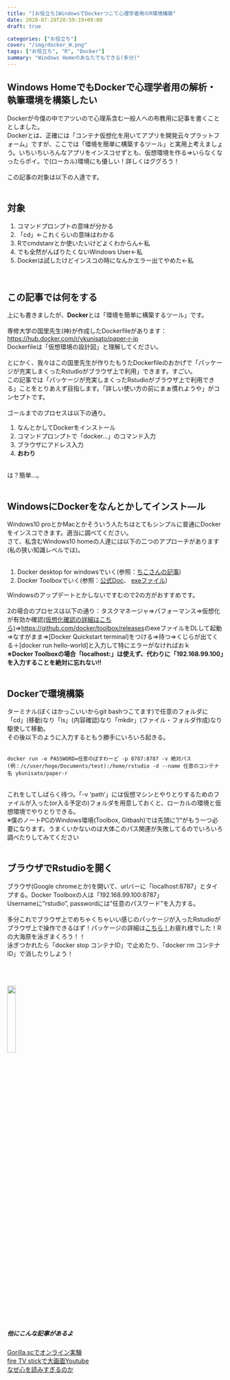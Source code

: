 ```yaml
---
title: "[お役立ち]WindowsでDockerつこて心理学者用のR環境構築"
date: 2020-07-28T20:59:19+09:00
draft: true

categories: ["お役立ち"]
cover: "/img/docker_W.png"
tags: ["お役立ち", "R", "Docker"]
summary: "Windows Homeのあなたでもできる(多分)"
---
```


## Windows HomeでもDockerで心理学者用の解析・執筆環境を構築したい 
  
  
Dockerが今僕の中でアツいので心理系含む一般人への布教用に記事を書くこととしました。<br>
Dockerとは、正確には「コンテナ仮想化を用いてアプリを開発云々プラットフォーム」ですが、ここでは「環境を簡単に構築するツール」と実用上考えましょう。いちいちいろんなアプリをインスコせずとも、仮想環境を作る⇒いらなくなったらポイ。で(ローカル)環境にも優しい！詳しくはググろう！<br><br>
この記事の対象は以下の人達です。<br>
<br>

## 対象
  
  
1. コマンドプロンプトの意味が分かる
2. 「cd」←これくらいの意味はわかる
3. Rでcmdstanrとか使いたいけどよくわからん←私
4. でも全然がんばりたくないWindows User←私
5. Dockerは試したけどインスコの時になんかエラー出てやめた←私
  
<br>

## この記事では何をする
  
  
上にも書きましたが、**Docker**とは「環境を簡単に構築するツール」です。<br>
<br>
専修大学の国里先生(神)が作成したDockerfileがあります：[https://hub.docker.com/r/ykunisato/paper-r-jp](https://hub.docker.com/r/ykunisato/paper-r-jp)<br>
Dockerfileは「仮想環境の設計図」と理解してください。<br>
<br>
とにかく、我々はこの国里先生が作りたもうたDockerfileのおかげで「パッケージが充実しまくったRstudioがブラウザ上で利用」できます。すごい。<br>
この記事では「パッケージが充実しまくったRstudioがブラウザ上で利用できる」ことをとりあえず目指します。「詳しい使い方の前にまぁ慣れようや」がコンセプトです。<br><br>
ゴールまでのプロセスは以下の通り。<br>
  
  
1. なんとかしてDockerをインストール
2. コマンドプロンプトで「docker...」のコマンド入力
3. ブラウザにアドレス入力
4. **おわり**
  
  <br>
は？簡単…。
<br><br>

## WindowsにDockerをなんとかしてインスト―ル
  
  
Windows10 proとかMacとかそういう人たちはとてもシンプルに普通にDockerをインスコできます。適当に調べてください。<br>
さて、私含むWindows10 homeの人達には以下の二つのアプローチがあります(私の狭い知識レベルでは)。
<br>
<br>
  
1. Docker desktop for windowsでいく(参照：[ちこさんの記事](https://note.com/tico0602/n/n02d53e4d5dec))
2. Docker Toolboxでいく(参照：[公式Doc](https://docs.docker.com/toolbox/toolbox_install_windows/)、 [exeファイル](https://github.com/docker/toolbox/releases))
  
  
  Windowsのアップデートとかしないですむので2の方がおすすめです。<br><br>
  2の場合のプロセスは以下の通り：タスクマネージャ⇒パフォーマンス⇒仮想化が有効か確認[(仮想化確認の詳細はこちら)](http://www.dwapp.top/environment/virtualization/817)⇒[https://github.com/docker/toolbox/releases](https://github.com/docker/toolbox/releases)のexeファイルをDLして起動⇒なすがまま⇒[Docker Quickstart terminal]をつける⇒待つ⇒くじらが出てくる＋[docker run hello-world]と入力して特にエラーがなければおｋ<br>
**※Docker Toolboxの場合「localhost:」は使えず、代わりに「192.168.99.100」を入力することを絶対に忘れない!!**
  <br>
<br>

## Dockerで環境構築
  
  
ターミナル(ぼくはかっこいいからgit bashつこてます)で任意のフォルダに「cd」(移動)なり「ls」(内容確認)なり「mkdir」(ファイル・フォルダ作成)なり駆使して移動。<br>
その後以下のように入力するともう勝手にいろいろ起きる。<br><br>

```docker:run
docker run -e PASSWORD=任意のぱすわーど -p 8787:8787 -v 絶対パス(例：/c/user/hoge/Documents/test):/home/rstudio -d --name 任意のコンテナ名 ykunisato/paper-r
```  
<br>
これをしてしばらく待つ。「-v 'path'」には仮想マシンとやりとりするためのファイルが入った(or入る予定の)フォルダを用意しておくと、ローカルの環境と仮想環境でやりとりできる。<br>
※僕のノートPCのWindows環境(Toolbox, Gitbash)では先頭に"/"がもう一つ必要になります。うまくいかないのは大体このパス関連が失敗してるのでいろいろ調べたりしてみてください
<br>
<br>

## ブラウザでRstudioを開く

ブラウザ(Google chromeとか)を開いて、urlバーに「localhost:8787」とタイプする。Docker Toolboxの人は「192.168.99.100:8787」
<br>
Usernameに"rstudio", passwordには"任意のパスワード"を入力する。<br>
<br>
多分これでブラウザ上でめちゃくちゃいい感じのパッケージが入ったRstudioがブラウザ上で操作できるはず！パッケージの詳細は[こちら！](https://hub.docker.com/r/ykunisato/paper-r-jp)お疲れ様でした！Rの大海原を泳ぎまくろう！！<br>
泳ぎつかれたら「docker stop コンテナID」で止めたり、「docker rm コンテナID」で消したりしよう！<br>
<br><br>

<br>
[<img src="/img/violet-button.png" width=20%>](https://www.buymeacoffee.com/nsushishushi)
<br>

##### 他にこんな記事があるよ
 [Gorilla.scでオンライン実験](https://susishushi.github.io/my_blog/post/gorilla/)
  <br>
[fire TV stickで大画面Youtube](https://susishushi.github.io/my_blog/post/firetv/)
<br>
[なぜ心を読みすぎるのか](https://susishushi.github.io/my_blog/post/kokoro/)
